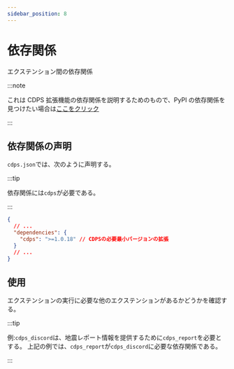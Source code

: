 ```yaml
---
sidebar_position: 8
---
```


# 依存関係

エクステンション間の依存関係

:::note

これは CDPS 拡張機能の依存関係を説明するためのもので、PyPI の依存関係を見つけたい場合は[ここをクリック](./pip)

:::

## 依存関係の声明

`cdps.json`では、次のように声明する。

:::tip

依存関係には`cdps`が必要である。

:::

```json
{
  // ...
  "dependencies": {
    "cdps": ">=1.0.18" // CDPSの必要最小バージョンの拡張
  }
  // ...
}
```

## 使用

エクステンションの実行に必要な他のエクステンションがあるかどうかを確認する。

:::tip

例:`cdps_discord`は、地震レポート情報を提供するために`cdps_report`を必要とする。
上記の例では、`cdps_report`が`cdps_discord`に必要な依存関係である。

:::
